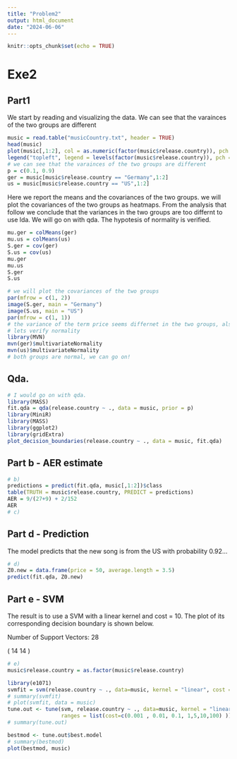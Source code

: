```yaml
---
title: "Problem2"
output: html_document
date: "2024-06-06"
---
```


```r
knitr::opts_chunk$set(echo = TRUE)
```

# Exe2
## Part1
We start by reading and visualizing the data.
We can see that the varainces of the two groups are different
```r
music = read.table("musicCountry.txt", header = TRUE)
head(music)
plot(music[,1:2], col = as.numeric(factor(music$release.country)), pch = 16)
legend("topleft", legend = levels(factor(music$release.country)), pch = 16, col = 1:2, cex = 0.5)
# we can see that the varainces of the two groups are different
p = c(0.1, 0.9)
ger = music[music$release.country == "Germany",1:2]
us = music[music$release.country == "US",1:2]

```
Here we report the means and the covariances of the two groups.
we will plot the covariances of the two groups as heatmaps. 
From the analysis that follow we conclude that the variances in the two groups 
are too differnt to use lda. We will go on with qda. The hypotesis of normality is verified.
```r

mu.ger = colMeans(ger)
mu.us = colMeans(us)
S.ger = cov(ger)
S.us = cov(us)
mu.ger
mu.us
S.ger
S.us

# we will plot the covariances of the two groups
par(mfrow = c(1, 2))
image(S.ger, main = "Germany")
image(S.us, main = "US")
par(mfrow = c(1, 1))
# the variance of the term price seems differnet in the two groups, also the lenght
# lets verify normality
library(MVN)
mvn(ger)$multivariateNormality
mvn(us)$multivariateNormality
# both groups are normal, we can go on!
```

## Qda. 
```r
# I would go on with qda. 
library(MASS)
fit.qda = qda(release.country ~ ., data = music, prior = p)
library(MiniR)
library(MASS)
library(ggplot2)
library(gridExtra)
plot_decision_boundaries(release.country ~ ., data = music, fit.qda)

```

## Part b - AER estimate
```r
# b) 
predictions = predict(fit.qda, music[,1:2])$class
table(TRUTH = music$release.country, PREDICT = predictions)
AER = 9/(27+9) + 2/152
AER
# c)

```

## Part d - Prediction
The model predicts that the new song is from the US with probability 0.92...

```r
# d)
Z0.new = data.frame(price = 50, average.length = 3.5)
predict(fit.qda, Z0.new)

```

## Part e - SVM
The result is to use a SVM with a linear kernel and cost = 10. The plot of
its corresponding decision boundary is shown below.

Number of Support Vectors:  28

 ( 14 14 )

```r

# e)
music$release.country = as.factor(music$release.country)

library(e1071)
svmfit = svm(release.country ~ ., data=music, kernel = "linear", cost = 1, scale = FALSE)
# summary(svmfit)
# plot(svmfit, data = music)
tune.out <- tune(svm, release.country ~ ., data=music, kernel = "linear",
                 ranges = list(cost=c(0.001 , 0.01, 0.1, 1,5,10,100) ))
# summary(tune.out)

bestmod <- tune.out$best.model
# summary(bestmod)
plot(bestmod, music)
```
